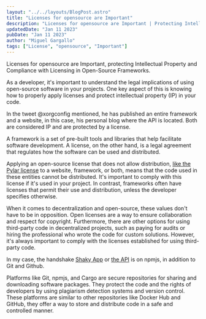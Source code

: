 ```yaml
---
layout: "../../layouts/BlogPost.astro"
title: "Licenses for opensource are Important"
description: "Licenses for opensource are Important | Protecting Intellectual Property and Compliance with Licensing in Open-Source Frameworks"
updatedDate: "Jan 11 2023"
pubDate: "Jan 11 2023"
author: "Miguel Gargallo"
tags: ["License", "opensource", "Important"]
---
```


Licenses for opensource are Important, protecting Intellectual Property and Compliance with Licensing in Open-Source Frameworks.

As a developer, it's important to understand the legal implications of using open-source software in your projects. One key aspect of this is knowing how to properly apply licenses and protect intellectual property (IP) in your code.

In the tweet @xorgconfig mentioned, he has published an entire framework and a website, in this case, his personal blog where the API is located. Both are considered IP and are protected by a license.

A framework is a set of pre-built tools and libraries that help facilitate software development. A license, on the other hand, is a legal agreement that regulates how the software can be used and distributed.

Applying an open-source license that does not allow distribution, [like the Pylar license](https://huggingface.co/spaces/superdatas/LICENSE) to a website, framework, or both, means that the code used in these entities cannot be distributed. It's important to comply with this license if it's used in your project. In contrast, frameworks often have licenses that permit their use and distribution, unless the developer specifies otherwise.

When it comes to decentralization and open-source, these values don't have to be in opposition. Open licenses are a way to ensure collaboration and respect for copyright. Furthermore, there are other options for using third-party code in decentralized projects, such as paying for audits or hiring the professional who wrote the code for custom solutions. However, it's always important to comply with the licenses established for using third-party code.

In my case, the handshake [Shaky App](https://www.pencil.li/explorer) or [the API](https://www.miguelgargallo.com/api) is on npmjs, in addition to Git and Github.

Platforms like Git, npmjs, and Cargo are secure repositories for sharing and downloading software packages. They protect the code and the rights of developers by using plagiarism detection systems and version control. These platforms are similar to other repositories like Docker Hub and GitHub, they offer a way to store and distribute code in a safe and controlled manner.
